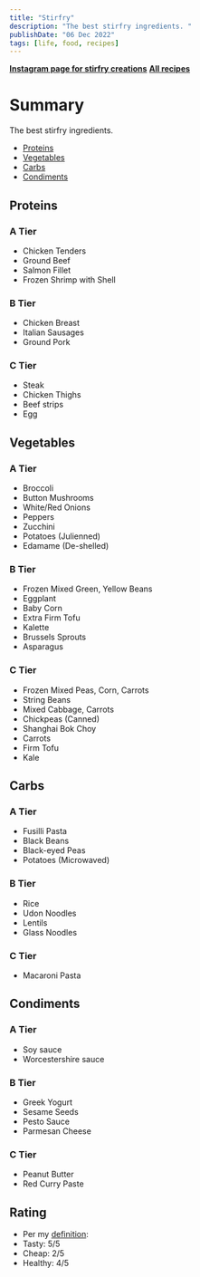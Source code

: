 ```yaml
---
title: "Stirfry"
description: "The best stirfry ingredients. "
publishDate: "06 Dec 2022"
tags: [life, food, recipes]
---
```


[**Instagram page for stirfry creations**](https://www.instagram.com/cookingspeedrun/)
[**All recipes**](/tags/recipes/)

# Summary

The best stirfry ingredients.

- [Proteins](#proteins)
- [Vegetables](#vegetables)
- [Carbs](#carbs)
- [Condiments](#condiments)

## Proteins <a name="proteins"></a>

### A Tier

- Chicken Tenders
- Ground Beef
- Salmon Fillet
- Frozen Shrimp with Shell

### B Tier

- Chicken Breast
- Italian Sausages
- Ground Pork

### C Tier

- Steak
- Chicken Thighs
- Beef strips
- Egg

## Vegetables <a name="vegetables"></a>

### A Tier

- Broccoli
- Button Mushrooms
- White/Red Onions
- Peppers
- Zucchini
- Potatoes (Julienned)
- Edamame (De-shelled)

### B Tier

- Frozen Mixed Green, Yellow Beans
- Eggplant
- Baby Corn
- Extra Firm Tofu
- Kalette
- Brussels Sprouts
- Asparagus

### C Tier

- Frozen Mixed Peas, Corn, Carrots
- String Beans
- Mixed Cabbage, Carrots
- Chickpeas (Canned)
- Shanghai Bok Choy
- Carrots
- Firm Tofu
- Kale

## Carbs <a name="carbs"></a>

### A Tier

- Fusilli Pasta
- Black Beans
- Black-eyed Peas
- Potatoes (Microwaved)

### B Tier

- Rice
- Udon Noodles
- Lentils
- Glass Noodles

### C Tier

- Macaroni Pasta

## Condiments <a name="condiments"></a>

### A Tier

- Soy sauce
- Worcestershire sauce

### B Tier

- Greek Yogurt
- Sesame Seeds
- Pesto Sauce
- Parmesan Cheese

### C Tier

- Peanut Butter
- Red Curry Paste

## Rating

- Per my [definition](/blog/life/good-food):
- Tasty: 5/5
- Cheap: 2/5
- Healthy: 4/5
